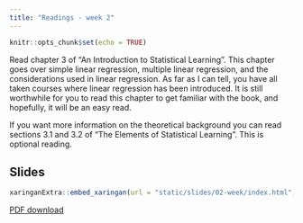 ```yaml
---
title: "Readings - week 2"
---
```


```r
knitr::opts_chunk$set(echo = TRUE)
```

Read chapter 3 of "An Introduction to Statistical Learning". This chapter goes over simple linear regression, multiple linear regression, and the considerations used in linear regression. As far as I can tell, you have all taken courses where linear regression has been introduced. It is still worthwhile for you to read this chapter to get familiar with the book, and hopefully, it will be an easy read.

If you want more information on the theoretical background you can read sections 3.1 and 3.2 of "The Elements of Statistical Learning". This is optional reading.

## Slides

```r
xaringanExtra::embed_xaringan(url = "static/slides/02-week/index.html", ratio = "16:9")
```

[PDF download](static/slides/02-week/02-week.pdf)
